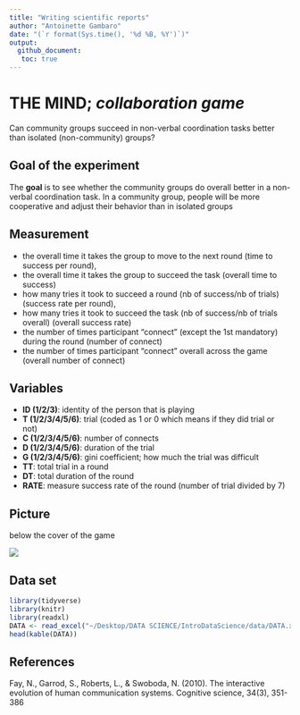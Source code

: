 ```yaml
---
title: "Writing scientific reports"
author: "Antoinette Gambaro"
date: "(`r format(Sys.time(), '%d %B, %Y')`)"
output: 
  github_document:
   toc: true
---
```



# THE MIND; *collaboration game* 
Can community groups succeed in non-verbal coordination tasks better than isolated (non-community) groups? 


## Goal of the experiment 
The **goal**  is to see whether the community groups do overall better in a non-verbal coordination task. In a community group, people will be more cooperative and adjust their behavior than in isolated groups


## Measurement 

* the overall time it takes the group to move to the next round (time to success per round), 
*	the overall time it takes the group to succeed the task (overall time to success)
*	how many tries it took to succeed a round (nb of success/nb of trials) (success rate per round), 
*	how many tries it took to succeed the task (nb of success/nb of trials overall) (overall success rate) 
*	the number of times participant “connect” (except the 1st mandatory) during the round (number of connect)
*	the number of times participant “connect” overall across the game (overall number of connect)

## Variables 
* **ID (1/2/3)**: identity of the person that is playing 
* **T (1/2/3/4/5/6)**: trial (coded as 1 or 0 which means if they did trial or not)
* **C (1/2/3/4/5/6)**: number of connects 
* **D (1/2/3/4/5/6)**: duration of the trial
* **G (1/2/3/4/5/6)**: gini coefficient; how much the trial was difficult
* **TT**: total trial in a round 
* **DT**: total duration of the round 
* **RATE**: measure success rate of the round (number of trial divided by 7)


## Picture
below the cover of the game

![](https://image.smythstoys.com/original/mobile/8026362.jpg)

## Data set 
```r
library(tidyverse)
library(knitr)
library(readxl)
DATA <- read_excel("~/Desktop/DATA SCIENCE/IntroDataScience/data/DATA.xlsx")
head(kable(DATA))
```
## References
Fay, N., Garrod, S., Roberts, L., & Swoboda, N. (2010). The interactive evolution of human communication systems. Cognitive science, 34(3), 351-386​
